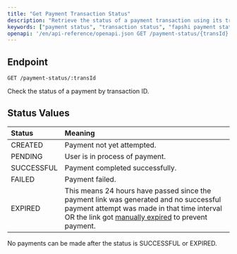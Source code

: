 ```yaml
---
title: "Get Payment Transaction Status"
description: "Retrieve the status of a payment transaction using its transaction ID."
keywords: ["payment status", "transaction status", "fapshi payment status", "check payment", "payment API"]
openapi: '/en/api-reference/openapi.json GET /payment-status/{transId}'
---
```


## Endpoint

`GET /payment-status/:transId`

Check the status of a payment by transaction ID.

## Status Values

| Status     | Meaning                                                                           |
|:-----------|:----------------------------------------------------------------------------------|
| CREATED    | Payment not yet attempted.                                                        |
| PENDING    | User is in process of payment.                                                   |
| SUCCESSFUL | Payment completed successfully.                                                  |
| FAILED     | Payment failed.                                                                  |
| EXPIRED    | This means 24 hours have passed since the payment link was generated and no successful payment attempt was made in that time interval OR the link got [manually expired](/en/api-reference/endpoint/expire-pay) to prevent payment.                                      |

<Note>No payments can be made after the status is SUCCESSFUL or EXPIRED.</Note>
